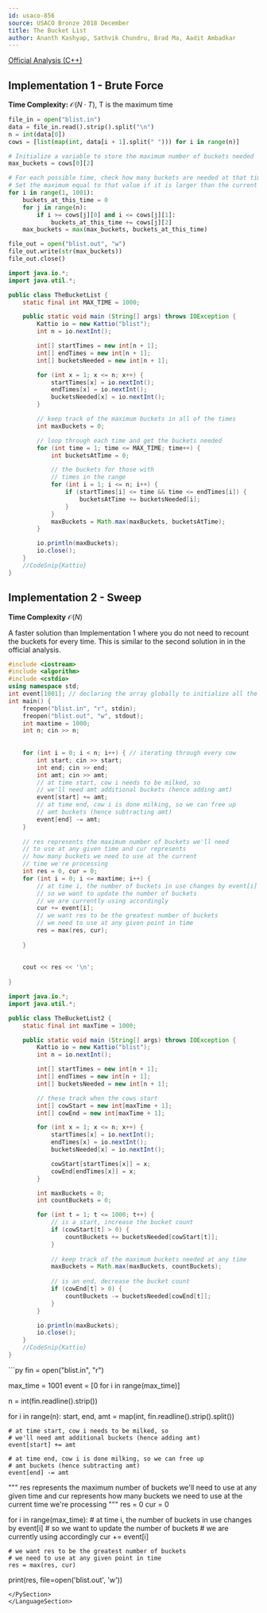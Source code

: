 ```yaml
---
id: usaco-856
source: USACO Bronze 2018 December
title: The Bucket List
author: Ananth Kashyap, Sathvik Chundru, Brad Ma, Aadit Ambadkar
---
```


[Official Analysis (C++)](http://www.usaco.org/current/data/sol_blist_bronze_dec18.html)

## Implementation 1 - Brute Force

**Time Complexity:** $\mathcal{O}(N \cdot T)$, T is the maximum time

<LanguageSection>

<PySection>

```python
file_in = open("blist.in")
data = file_in.read().strip().split("\n")
n = int(data[0])
cows = [list(map(int, data[i + 1].split(" "))) for i in range(n)]

# Initialize a variable to store the maximum number of buckets needed
max_buckets = cows[0][2]

# For each possible time, check how many buckets are needed at that time
# Set the maximum equal to that value if it is larger than the current maximum
for i in range(1, 1001):
	buckets_at_this_time = 0
	for j in range(n):
		if i >= cows[j][0] and i <= cows[j][1]:
			buckets_at_this_time += cows[j][2]
	max_buckets = max(max_buckets, buckets_at_this_time)

file_out = open("blist.out", "w")
file_out.write(str(max_buckets))
file_out.close()
```

</PySection>
	
<JavaSection>
	
```java
import java.io.*;
import java.util.*;

public class TheBucketList {
	static final int MAX_TIME = 1000;

	public static void main (String[] args) throws IOException {
		Kattio io = new Kattio("blist");
		int n = io.nextInt();

		int[] startTimes = new int[n + 1];
		int[] endTimes = new int[n + 1];
		int[] bucketsNeeded = new int[n + 1];

		for (int x = 1; x <= n; x++) {
			startTimes[x] = io.nextInt();
			endTimes[x] = io.nextInt();
			bucketsNeeded[x] = io.nextInt();
		}

		// keep track of the maximum buckets in all of the times
		int maxBuckets = 0;

		// loop through each time and get the buckets needed
		for (int time = 1; time <= MAX_TIME; time++) {
			int bucketsAtTime = 0;

			// the buckets for those with
			// times in the range
			for (int i = 1; i <= n; i++) {
				if (startTimes[i] <= time && time <= endTimes[i]) {
					bucketsAtTime += bucketsNeeded[i];
				}
			}
			maxBuckets = Math.max(maxBuckets, bucketsAtTime);
		}

		io.println(maxBuckets);
		io.close();
	}
	//CodeSnip{Kattio}
}
```
	
</JavaSection>

</LanguageSection>

## Implementation 2 - Sweep
	
**Time Complexity** $\mathcal{O}(N)$

A faster solution than Implementation 1 where you do not need to 
recount the buckets for every time. This is similar to the second 
solution in in the official analysis. 

<LanguageSection>

<CPPSection>

```cpp
#include <iostream>
#include <algorithm>  
#include <cstdio>
using namespace std;
int event[1001]; // declaring the array globally to initialize all the elements to 0
int main() {
	freopen("blist.in", "r", stdin);
	freopen("blist.out", "w", stdout); 
	int maxtime = 1000;
	int n; cin >> n;
		
		
	for (int i = 0; i < n; i++) { // iterating through every cow
		int start; cin >> start; 
		int end; cin >> end;
		int amt; cin >> amt;
		// at time start, cow i needs to be milked, so 
		// we'll need amt additional buckets (hence adding amt)
		event[start] += amt;
		// at time end, cow i is done milking, so we can free up 
		// amt buckets (hence subtracting amt)
		event[end] -= amt; 
	}
		
	// res represents the maximum number of buckets we'll need 
	// to use at any given time and cur represents 
	// how many buckets we need to use at the current 
	// time we're processing
	int res = 0, cur = 0;
	for (int i = 0; i <= maxtime; i++) {
		// at time i, the number of buckets in use changes by event[i]
		// so we want to update the number of buckets 
		// we are currently using accordingly
		cur += event[i];
		// we want res to be the greatest number of buckets 
		// we need to use at any given point in time
		res = max(res, cur); 
		
	}
	
	
	cout << res << '\n'; 
	
}
```

</CPPSection>
	
<JavaSection>
	
```java
import java.io.*;
import java.util.*;

public class TheBucketList2 {
	static final int maxTime = 1000;

	public static void main (String[] args) throws IOException {
		Kattio io = new Kattio("blist");
		int n = io.nextInt();

		int[] startTimes = new int[n + 1];
		int[] endTimes = new int[n + 1];
		int[] bucketsNeeded = new int[n + 1];

		// these track when the cows start
		int[] cowStart = new int[maxTime + 1];
		int[] cowEnd = new int[maxTime + 1];

		for (int x = 1; x <= n; x++) {
			startTimes[x] = io.nextInt();
			endTimes[x] = io.nextInt();
			bucketsNeeded[x] = io.nextInt();

			cowStart[startTimes[x]] = x;
			cowEnd[endTimes[x]] = x;
		}

		int maxBuckets = 0;
		int countBuckets = 0;

		for (int t = 1; t <= 1000; t++) {
			// is a start, increase the bucket count
			if (cowStart[t] > 0) {
				countBuckets += bucketsNeeded[cowStart[t]];
			}
			
			// keep track of the maximum buckets needed at any time
			maxBuckets = Math.max(maxBuckets, countBuckets);
			
			// is an end, decrease the bucket count
			if (cowEnd[t] > 0) {
				countBuckets -= bucketsNeeded[cowEnd[t]];
			}
		}

		io.println(maxBuckets);
		io.close();
	}
	//CodeSnip{Kattio}
}	
```
	
</JavaSection>
<PySection>
```py
fin = open("blist.in", "r")

max_time = 1001
event = [0 for i in range(max_time)]

n = int(fin.readline().strip())

for i in range(n):
	start, end, amt = map(int, fin.readline().strip().split())

	# at time start, cow i needs to be milked, so 
	# we'll need amt additional buckets (hence adding amt)
	event[start] += amt

	# at time end, cow i is done milking, so we can free up 
	# amt buckets (hence subtracting amt)
	event[end] -= amt
"""
res represents the maximum number of buckets we'll need 
to use at any given time and cur represents 
how many buckets we need to use at the current 
time we're processing
"""
res = 0
cur = 0

for i in range(max_time):
	# at time i, the number of buckets in use changes by event[i]
	# so we want to update the number of buckets 
	# we are currently using accordingly
	cur += event[i]

	# we want res to be the greatest number of buckets 
	# we need to use at any given point in time
	res = max(res, cur)

print(res, file=open('blist.out', 'w'))
```
</PySection>
</LanguageSection> 
